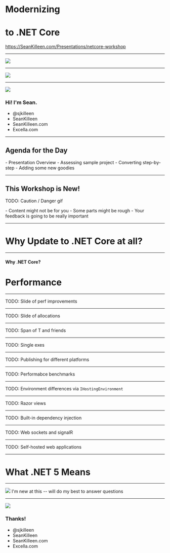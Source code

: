 

<Head>
  <title>.NET Core Modernization Workshop</title>
  <meta name="twitter:card" content="summary_large_image" />
  <meta name="twitter:site" content="@sjkilleen" />
  <meta name="twitter:title" content=".NET Core Modernization Workshop" />
  <meta name="twitter:description" content="Presentation content for Sean Killeen's full-day workshop" />
  <meta name="twitter:image" content="https://example.com/card.png" />
</Head>

# Modernizing 
# to .NET Core

<https://SeanKilleen.com/Presentations/netcore-workshop>

---

<Image src='images/excella2.jpg' size='contain' />

---

<Image src='images/dotNetFoundation.png' size='contain' />

---

<Split>

![](images/me.png)

<h3 class="less-bottom-margin"> Hi! I'm Sean.</h3>
<ul class="fa-ul">
    <li class="fa-li"><FontAwesomeIcon size="xs" icon ={faTwitter} listItem /> @sjkilleen</li>
    <li class="fa-li"><FontAwesomeIcon size="xs" icon ={faGithub} listItem />SeanKilleen</li>
    <li class="fa-li"><FontAwesomeIcon size="xs" icon ={faGlobe} listItem />SeanKilleen.com</li>
    <li class="fa-li"><FontAwesomeIcon size="xs" icon ={faBriefcase} listItem />Excella.com</li>
</ul>

</Split>

---

## Agenda for the Day


<Notes>
  - Presentation Overview
  - Assessing sample project
  - Converting step-by-step
  - Adding some new goodies
</Notes>

---

## This Workshop is New!

TODO: Caution / Danger gif

<Notes>
  - Content might not be for you
  - Some parts might be rough
  - Your feedback is going to be really important
</Notes>

---

# Why Update to .NET Core at all?

---

#### Why .NET Core?

# Performance

---

TODO: Slide of perf improvements

---

TODO: Slide of allocations

---

TODO: Span of T and friends

---

TODO: Single exes

---

TODO: Publishing for different platforms

---

TODO: Performabce benchmarks 

---

TODO: Environment differences via `IHostingEnvironment`

---

TODO: Razor views

---

TODO: Built-in dependency injection

---

TODO: Web sockets and signalR

---

TODO: Self-hosted web applications

---

# What .NET 5 Means

---

<Image src='images/ship-launch-fail.gif'/>

<Notes>
I'm new at this -- will do my best to answer questions
</Notes>

--- 

<Split>

![](images/me.png)

<h3 class="less-bottom-margin">Thanks!</h3>
<ul class="fa-ul">
    <li class="fa-li"><FontAwesomeIcon size="xs" icon ={faTwitter} listItem /> @sjkilleen</li>
    <li class="fa-li"><FontAwesomeIcon size="xs" icon ={faGithub} listItem />SeanKilleen</li>
    <li class="fa-li"><FontAwesomeIcon size="xs" icon ={faGlobe} listItem />SeanKilleen.com</li>
    <li class="fa-li"><FontAwesomeIcon size="xs" icon ={faBriefcase} listItem />Excella.com</li>
</ul>

</Split>